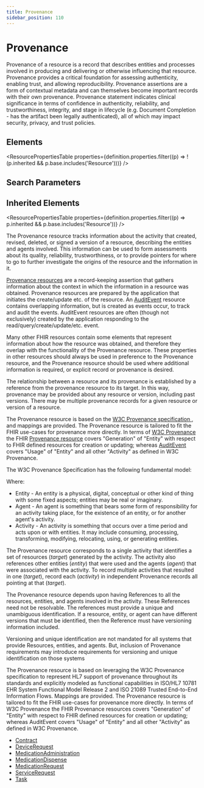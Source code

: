 ```yaml
---
title: Provenance
sidebar_position: 110
---
```



# Provenance

Provenance of a resource is a record that describes entities and processes involved in producing and delivering or otherwise influencing that resource. <Link to="/docs/api/fhir/resources/provenance">Provenance</Link> provides a critical foundation for assessing authenticity, enabling trust, and allowing reproducibility. <Link to="/docs/api/fhir/resources/provenance">Provenance</Link> assertions are a form of contextual metadata and can themselves become important records with their own provenance. <Link to="/docs/api/fhir/resources/provenance">Provenance</Link> statement indicates clinical significance in terms of confidence in authenticity, reliability, and trustworthiness, integrity, and stage in lifecycle (e.g. Document Completion - has the artifact been legally authenticated), all of which may impact security, privacy, and trust policies.

<Tabs queryString="section">
  <TabItem value="schema" label="Schema" default>

## Elements

<ResourcePropertiesTable
  properties={definition.properties.filter((p) => !(p.inherited && p.base.includes('Resource')))}
/>

## Search Parameters

<SearchParamsTable searchParams={definition.searchParameters} />

## Inherited Elements

<ResourcePropertiesTable properties={definition.properties.filter((p) => p.inherited && p.base.includes('Resource'))} />

  </TabItem>
  <TabItem value="usage" label="Usage">
<div> <a name="scope"></a> <p> The <Link to="/docs/api/fhir/resources/provenance">Provenance</Link> resource tracks information about the activity that created, revised, deleted, or signed a version of a resource, describing the entities and agents involved. This information can be used to form assessments about its quality, reliability, trustworthiness, or to provide pointers for where to go to further investigate the origins of the resource and the information in it.  </p> <p> <a href="/docs/api/fhir/resources/provenance">Provenance resources</a> are a record-keeping assertion that gathers information about the context in which the information in a resource was obtained.  <Link to="/docs/api/fhir/resources/provenance">Provenance</Link> resources are prepared by the application that initiates the create/update etc. of the resource. An <a href="/docs/api/fhir/resources/auditevent">AuditEvent</a> resource contains overlapping information, but is created as events occur, to track and audit the events.  <Link to="/docs/api/fhir/resources/auditevent">AuditEvent</Link> resources are often (though not exclusively) created by the application responding to the read/query/create/update/etc. event.  </p> </div>
  </TabItem>
  <TabItem value="relationships" label="Relationships">
<div> <a name="bnr"></a> <a name="overlap"></a> <p> Many other FHIR resources contain some elements that represent information about how the resource was obtained, and therefore they overlap with the  functionality of the <Link to="/docs/api/fhir/resources/provenance">Provenance</Link> resource. These properties in other resources should always be used in preference to the <Link to="/docs/api/fhir/resources/provenance">Provenance</Link> resource, and the  <Link to="/docs/api/fhir/resources/provenance">Provenance</Link> resource should be used where additional information is required, or explicit record or provenance is desired.  </p> <p> The relationship between a resource and its provenance is established by a reference from the provenance resource to its target. In this way, provenance may be provided about any resource or version, including past versions. There may be multiple provenance records for a given resource or version of a resource. </p> </div>
  </TabItem>
  <TabItem value="backgroundAndContext" label="Background and Context">
<div> <a name="bnc"></a> <p> The <Link to="/docs/api/fhir/resources/provenance">Provenance</Link> resource is based on the <a href="http://www.w3.org/TR/2013/NOTE-prov-overview-20130430/">W3C <Link to="/docs/api/fhir/resources/provenance">Provenance</Link> specification </a>,  and mappings are provided. The <Link to="/docs/api/fhir/resources/provenance">Provenance</Link> resource is tailored to fit the FHIR use-cases for provenance more directly.  In terms of <a href="http://www.w3.org/TR/prov-dm/">W3C <Link to="/docs/api/fhir/resources/provenance">Provenance</Link> </a> the FHIR <a href="/docs/api/fhir/resources/provenance">Provenance resource</a> covers "Generation" of "Entity" with  respect to FHIR defined resources for creation or updating;  whereas <a href="/docs/api/fhir/resources/auditevent">AuditEvent</a> covers "Usage" of "Entity" and all other "Activity" as defined in W3C <Link to="/docs/api/fhir/resources/provenance">Provenance</Link>. </p> <p> The W3C <Link to="/docs/api/fhir/resources/provenance">Provenance</Link> Specification has the following fundamental model: </p> <p> </p> <p> Where: </p> <ul> <li>Entity - An entity is a physical, digital, conceptual or other kind of thing with some fixed aspects; entities may be real or imaginary.</li> <li>Agent - An agent is something that bears some form of responsibility for an activity taking place, for the existence of an entity, or for another agent's activity.</li> <li>Activity - An activity is something that occurs over a time period and acts upon or with entities. It may include consuming, processing, transforming, modifying, relocating, using, or generating entities.</li> </ul> <p> The <Link to="/docs/api/fhir/resources/provenance">Provenance</Link> resource corresponds to a single activity that identifies a set of resources (<i>target</i>) generated by the activity. The activity also references other entities (<i>entity</i>) that were used and the agents (<i>agent</i>) that were associated with the activity.  To record multiple activities that resulted in one (<i>target</i>), record each (<i>activity</i>) in independent <Link to="/docs/api/fhir/resources/provenance">Provenance</Link> records all pointing at that (<i>target</i>). </p> <p> The <Link to="/docs/api/fhir/resources/provenance">Provenance</Link> resource depends upon having <Link to="/docs/api/fhir/datatypes/reference">References</Link> to all the resources, entities, and agents involved in the  activity. These <Link to="/docs/api/fhir/datatypes/reference">References</Link> need not be resolvable. The references must provide a unique and unambiguous identification.  If a resource, entity, or agent can have different versions that must be identified, then the <Link to="/docs/api/fhir/datatypes/reference">Reference</Link> must have  versioning information included. </p><p> Versioning and unique identification are not mandated for all systems that provide Resources, entities, and agents.  But, inclusion of <Link to="/docs/api/fhir/resources/provenance">Provenance</Link> requirements may introduce requirements for versioning and unique identification on those systems </p><p> The <Link to="/docs/api/fhir/resources/provenance">Provenance</Link> resource is based on leveraging the W3C <Link to="/docs/api/fhir/resources/provenance">Provenance</Link> specification  to represent HL7 support of provenance throughout  its standards and explicitly modeled as functional capabilities in ISO/HL7 10781 EHR System Functional Model Release 2 and  ISO 21089 Trusted End-to-End Information Flows.  Mappings are provided. The <Link to="/docs/api/fhir/resources/provenance">Provenance</Link> resource is tailored to fit the  FHIR use-cases for provenance more directly. In terms of W3C <Link to="/docs/api/fhir/resources/provenance">Provenance</Link> the FHIR <Link to="/docs/api/fhir/resources/provenance">Provenance</Link> resources  covers "Generation" of "Entity" with respect to FHIR defined resources for creation or updating; whereas <Link to="/docs/api/fhir/resources/auditevent">AuditEvent</Link>  covers "Usage" of "Entity" and all other "Activity" as defined in W3C <Link to="/docs/api/fhir/resources/provenance">Provenance</Link>.  </p> </div>
  </TabItem>
  <TabItem value="referencedBy" label="Referenced By">
<ul><li><a href="/docs/api/fhir/resources/contract">Contract</a></li>
<li><a href="/docs/api/fhir/resources/devicerequest">DeviceRequest</a></li>
<li><a href="/docs/api/fhir/resources/medicationadministration">MedicationAdministration</a></li>
<li><a href="/docs/api/fhir/resources/medicationdispense">MedicationDispense</a></li>
<li><a href="/docs/api/fhir/resources/medicationrequest">MedicationRequest</a></li>
<li><a href="/docs/api/fhir/resources/servicerequest">ServiceRequest</a></li>
<li><a href="/docs/api/fhir/resources/task">Task</a></li></ul>
  </TabItem>
</Tabs>
